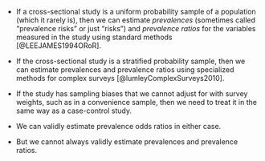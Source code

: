 
* If a cross-sectional study is a uniform probability sample of a population
(which it rarely is),
then we can estimate *prevalences* 
(sometimes called "prevalence risks" or just "risks") 
and *prevalence ratios*
for the variables measured in the study using standard methods
[@LEEJAMES1994ORoR].

* If the cross-sectional study is a stratified probability sample, 
then we can estimate prevalences and prevalence ratios
using specialized methods for complex surveys [@lumleyComplexSurveys2010].

* If the study has sampling biases that we cannot adjust for with survey weights, 
such as in a convenience sample,
then we need to treat it in the same way as a case-control study.

* We can validly estimate prevalence odds ratios in either case.

* But we cannot always validly estimate prevalences and prevalence ratios.
